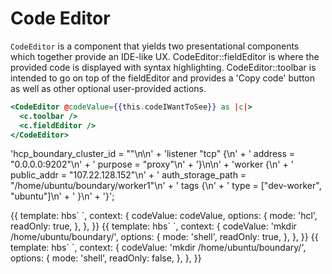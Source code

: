 
<Meta title="Rose|Code Editor" component="CodeEditor" />

# Code Editor

`CodeEditor` is a component that yields two presentational components which together provide an IDE-like UX.
CodeEditor::fieldEditor is where the provided code is displayed with syntax highlighting.
CodeEditor::toolbar is intended to go on top of the fieldEditor and provides a 'Copy code' button as well as other optional user-provided actions.

```handlebars
<CodeEditor @codeValue={{this.codeIWantToSee}} as |c|>
  <c.toolbar />
  <c.fieldEditor />
</CodeEditor>
```

<!-- mdx seems to not be able to handle template literals -->

  'hcp_boundary_cluster_id = "<cluster-id>"\n\n' +
  'listener "tcp" {\n' +
  '   address = "0.0.0.0:9202"\n' +
  '   purpose = "proxy"\n' +
  '}\n\n' +
  'worker {\n' +
  '   public_addr = "107.22.128.152"\n' +
  '   auth_storage_path = "/home/ubuntu/boundary/worker1"\n' +
  '   tags {\n' +
  '      type = ["dev-worker", "ubuntu"]\n' +
  '   }\n' +
  '}';

<Preview>
  <Story name="Readonly">
    {{
      template: hbs`
      <Rose::CodeEditor @codeValue={{codeValue}} as |c|>
        <c.toolbar />
        <c.fieldEditor @options={{options}} />
      </Rose::CodeEditor>`,
      context: {
        codeValue: codeValue,
        options: {
          mode: 'hcl',
          readOnly: true,
        },
      },
    }}
  </Story>
</Preview>

<Preview>
  <Story name="CodeEditorShell">
    {{
      template: hbs`
      <Rose::CodeEditor @codeValue={{codeValue}} as |c|>
        <c.toolbar />
        <c.fieldEditor class='rose-autosize' @options={{options}} />
      </Rose::CodeEditor>`,
      context: {
        codeValue: 'mkdir /home/ubuntu/boundary/',
        options: {
          mode: 'shell',
          readOnly: true,
        },
      },
    }}
  </Story>
</Preview>

<Preview>
  <Story name="CodeEditorShellEditable">
    {{
      template: hbs`
      <Rose::CodeEditor @codeValue={{codeValue}} as |c|>
        <c.toolbar />
        <c.fieldEditor class='autosize' @options={{options}} />
      </Rose::CodeEditor>`,
      context: {
        codeValue: 'mkdir /home/ubuntu/boundary/',
        options: {
          mode: 'shell',
          readOnly: false,
        },
      },
    }}
  </Story>
</Preview>
